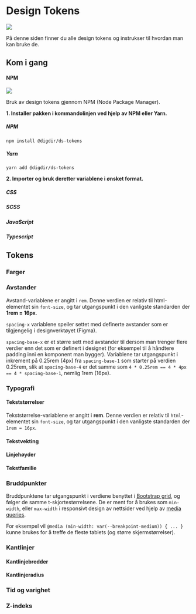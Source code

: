 
<Meta title="Design Tokens" />

# Design Tokens

[![](https://img.shields.io/npm/v/@digdir/ds-tokens?label=@digdir/ds-tokens&color=0051be)](https://www.npmjs.com/package/@digdir/ds-tokens)

På denne siden finner du alle design tokens og instrukser til hvordan man kan bruke de.

## Kom i gang

#### NPM

[![](https://img.shields.io/npm/dm/@digdir/ds-tokens.svg)](https://www.npmjs.com/package/@digdir/ds-tokens)

Bruk av design tokens gjennom NPM (Node Package Manager).

**1. Installer pakken i kommandolinjen ved hjelp av NPM eller Yarn.**

##### NPM
`npm install @digdir/ds-tokens`
##### Yarn
`yarn add @digdir/ds-tokens`

**2. Importer og bruk deretter variablene i ønsket format.**

##### CSS

<CodeSnippet children='/* Importer */
@import "@digdir/ds-tokens/build/tokens.css";
/* Bruk variablene på følgende format: */
:root {
  --my-text-color: var(--color-text-background-light);
}' language='css'/>

##### SCSS

<CodeSnippet children='// Importer
@use "@digdir/ds-tokens/build/tokens.scss" as tokens;
// Bruk variablene på følgende format:
$my-text-color: tokens.$color-text-background-light;' language='scss'/>

##### JavaScript

<CodeSnippet children='// Importer
// Bruk variablene på følgende format:
const myTextColor = tokens.color.text.background.light' language='javascript'/>

##### Typescript

<CodeSnippet children='// Importer
// Bruk variablene på følgende format:
const myTextColor = tokens.color.text.background.light' language='javascript'/>

## Tokens

### Farger

<TokenTable category="color"/>

### Avstander

Avstand-variablene er angitt i `rem`. Denne verdien er relativ til html-elementet sin `font-size`,
og tar utgangspunkt i den vanligste standarden der __1rem = 16px__.

`spacing-x` variablene speiler settet med definerte avstander som er tilgjengelig i designverktøyet (Figma).

`spacing-base-x` er et større sett med avstander til dersom man trenger flere verdier enn det som er definert i designet (for eksempel til å håndtere padding inni en komponent man bygger).
Variablene tar utgangspunkt i inkrement på 0.25rem (4px) fra `spacing-base-1` som starter på verdien 0.25rem, slik at `spacing-base-4` er det samme som `4 * 0.25rem == 4 * 4px == 4 * spacing-base-1`, nemlig 1rem (16px).

<TokenTable category="spacing"/>

### Typografi

#### Tekststørrelser

Tekststørrelse-variablene er angitt i **rem**. Denne verdien er relativ til `html`-elementet sin `font-size`,
og tar utgangspunkt i den vanligste standarden der `1rem = 16px`.

<TokenTable category="font-size"/>

#### Tekstvekting

<TokenTable category="font-weight"/>

#### Linjehøyder

<TokenTable category="font-line-height"/>

#### Tekstfamilie

<TokenTable category="font-family" preview={false} />

### Bruddpunkter

Bruddpunktene tar utgangspunkt i verdiene benyttet i [Bootstrap grid](https://getbootstrap.com/docs/5.1/layout/grid/), og følger de samme t-skjortestørrelsene. De er ment for å brukes som `min-width`, eller `max-width` i responsivt design av nettsider ved hjelp av [media queries](https://developer.mozilla.org/en-US/docs/Web/CSS/Media_Queries/Using_media_queries).

For eksempel vil `@media (min-width: var(--breakpoint-medium)) { ... } ` kunne brukes for å treffe de fleste tablets (og større skjermstørrelser).

<TokenTable category="breakpoint" preview={false} />

### Kantlinjer

#### Kantlinjebredder

<TokenTable category="border-width" />

#### Kantlinjeradius

<TokenTable category="border-radius" />

### Tid og varighet

<TokenTable category="duration" />

### Z-indeks

<TokenTable category="z-index" preview={false} />
